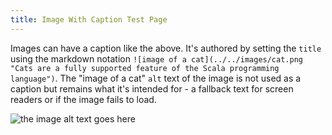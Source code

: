 ```yaml
---
title: Image With Caption Test Page
---
```


Images can have a caption like the above. It's authored by setting the `title` using the markdown notation
`![image of a cat](../../images/cat.png "Cats are a fully supported feature of the Scala programming language")`.
The "image of a cat" `alt` text of the image is not used as a caption but remains what it's intended for - a fallback text for screen readers or if the image fails to load.

![the image alt text goes here](../../images/full-resolution-photo.jpg 'The image title goes here and should be rendered as the caption')
